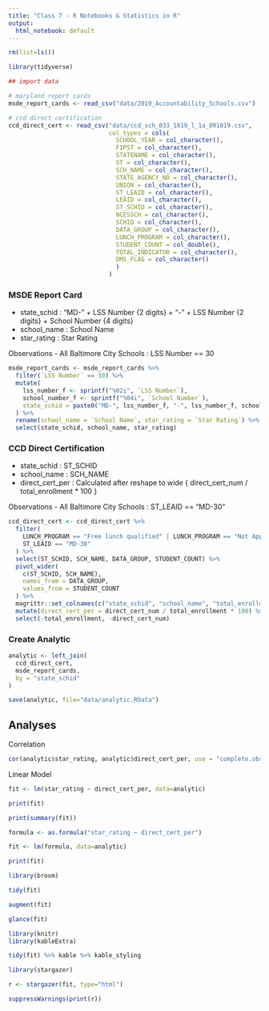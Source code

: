 ```yaml
---
title: "Class 7 - R Notebooks & Statistics in R"
output:
  html_notebook: default
---
```


```r
rm(list=ls())

library(tidyverse)

## import data

# maryland report cards
msde_report_cards <- read_csv("data/2019_Accountability_Schools.csv")

# ccd direct certification
ccd_direct_cert <- read_csv("data/ccd_sch_033_1819_l_1a_091019.csv", 
                            col_types = cols(
                              SCHOOL_YEAR = col_character(),
                              FIPST = col_character(),
                              STATENAME = col_character(),
                              ST = col_character(),
                              SCH_NAME = col_character(),
                              STATE_AGENCY_NO = col_character(),
                              UNION = col_character(),
                              ST_LEAID = col_character(),
                              LEAID = col_character(),
                              ST_SCHID = col_character(),
                              NCESSCH = col_character(),
                              SCHID = col_character(),
                              DATA_GROUP = col_character(),
                              LUNCH_PROGRAM = col_character(),
                              STUDENT_COUNT = col_double(),
                              TOTAL_INDICATOR = col_character(),
                              DMS_FLAG = col_character()
                              )
                            )
```

### MSDE Report Card

- state_schid : "MD-" + LSS Number {2 digits} + "-" + LSS Number {2 digits} + School Number {4 digits}
- school_name : School Name
- star_rating : Star Rating

Observations - All Baltimore City Schools : LSS Number == 30

```r
msde_report_cards <- msde_report_cards %>%
  filter(`LSS Number` == 30) %>%
  mutate(
    lss_number_f <- sprintf("%02i", `LSS Number`),
    school_number_f <- sprintf("%04i", `School Number`),
    state_schid = paste0("MD-", lss_number_f, "-", lss_number_f, school_number_f),
  ) %>%
  rename(school_name = `School Name`, star_rating = `Star Rating`) %>%
  select(state_schid, school_name, star_rating)
```

### CCD Direct Certification

- state_schid : ST_SCHID
- school_name : SCH_NAME
- direct_cert_per : Calculated after reshape to wide { direct_cert_num / total_enrollment * 100 }

Observations - All Baltimore City Schools : ST_LEAID == "MD-30"

```r
ccd_direct_cert <- ccd_direct_cert %>%
  filter(
    LUNCH_PROGRAM == "Free lunch qualified" | LUNCH_PROGRAM == "Not Applicable",
    ST_LEAID == "MD-30"
  ) %>%
  select(ST_SCHID, SCH_NAME, DATA_GROUP, STUDENT_COUNT) %>%
  pivot_wider(
    c(ST_SCHID, SCH_NAME),
    names_from = DATA_GROUP,
    values_from = STUDENT_COUNT
  ) %>%
  magrittr::set_colnames(c("state_schid", "school_name", "total_enrollment", "direct_cert_num")) %>%
  mutate(direct_cert_per = direct_cert_num / total_enrollment * 100) %>%
  select(-total_enrollment, -direct_cert_num)
```

### Create Analytic

```r
analytic <- left_join(
  ccd_direct_cert,
  msde_report_cards,
  by = "state_schid"
)

save(analytic, file="data/analytic.RData")
```

## Analyses

Correlation

```r
cor(analytic$star_rating, analytic$direct_cert_per, use = "complete.obs")
```

Linear Model

```r
fit <- lm(star_rating ~ direct_cert_per, data=analytic)

print(fit)
```

```r
print(summary(fit))
```

```r
formula <- as.formula("star_rating ~ direct_cert_per")

fit <- lm(formula, data=analytic)

print(fit)
```

```r
library(broom)

tidy(fit)
```

```r
augment(fit)
```

```r
glance(fit)
```

```r
library(knitr)
library(kableExtra)

tidy(fit) %>% kable %>% kable_styling
```

```r
library(stargazer)

r <- stargazer(fit, type="html")

suppressWarnings(print(r))
```

